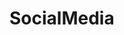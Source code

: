 
<Meta title="Components/SocialMedia" component={SocialMedia} />

# SocialMedia

<Preview>
  <Story name="default">
    <SocialMedia
      medias={[
        {
          name: text("name", "name"),
          url: text("url", "url"),
          icon: text("icon", "icon"),
        },
      ]}
    />
  </Story>
</Preview>
